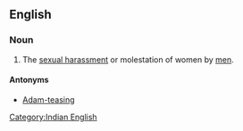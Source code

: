 {{also|eve-teasing|eve teasing|Eve teasing}}

==English==
{{wikipedia}}

===Noun===
{{en-noun}}

# {{lb|en|India}} The [[sexual harassment]] or molestation of women by [[men]].

====Antonyms====
* [[Adam-teasing]]

[[Category:Indian English]]